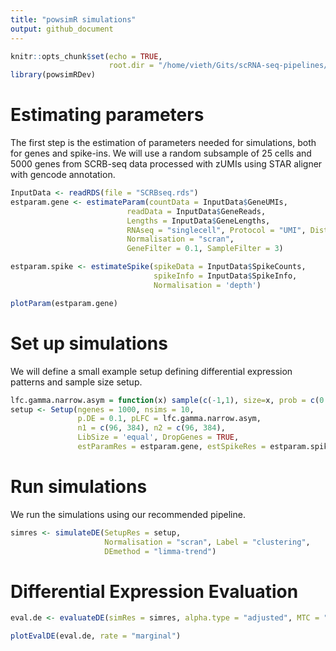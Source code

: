 ```yaml
---
title: "powsimR simulations"
output: github_document
---
```


```r
knitr::opts_chunk$set(echo = TRUE, 
                      root.dir = "/home/vieth/Gits/scRNA-seq-pipelines/simulation/")
library(powsimRDev)

```

# Estimating parameters

The first step is the estimation of parameters needed for simulations, both for genes and spike-ins. We will use a random subsample of 25 cells and 5000 genes from SCRB-seq data processed with zUMIs using STAR aligner with gencode annotation.

```r
InputData <- readRDS(file = "SCRBseq.rds")
estparam.gene <- estimateParam(countData = InputData$GeneUMIs, 
                          readData = InputData$GeneReads, 
                          Lengths = InputData$GeneLengths,
                          RNAseq = "singlecell", Protocol = "UMI", Distribution = "NB", 
                          Normalisation = "scran", 
                          GeneFilter = 0.1, SampleFilter = 3)

```

```r
estparam.spike <- estimateSpike(spikeData = InputData$SpikeCounts, 
                                spikeInfo = InputData$SpikeInfo, 
                                Normalisation = 'depth')
```


```r
plotParam(estparam.gene)
```


# Set up simulations

We will define a small example setup defining differential expression patterns and sample size setup.

```r
lfc.gamma.narrow.asym = function(x) sample(c(-1,1), size=x, prob = c(0.25,0.75),replace=T)*rgamma(x, shape = 1, rate = 2)
setup <- Setup(ngenes = 1000, nsims = 10, 
               p.DE = 0.1, pLFC = lfc.gamma.narrow.asym,
               n1 = c(96, 384), n2 = c(96, 384), 
               LibSize = 'equal', DropGenes = TRUE, 
               estParamRes = estparam.gene, estSpikeRes = estparam.spike)
```

# Run simulations

We run the simulations using our recommended pipeline.

```r
simres <- simulateDE(SetupRes = setup,
                     Normalisation = "scran", Label = "clustering", 
                     DEmethod = "limma-trend")
```

# Differential Expression Evaluation

```r
eval.de <- evaluateDE(simRes = simres, alpha.type = "adjusted", MTC = "BY")
```

```r
plotEvalDE(eval.de, rate = "marginal")
```

